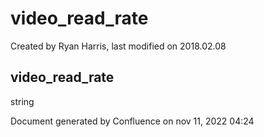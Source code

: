 
# video_read_rate 

 Created by  Ryan Harris, last modified on 2018.02.08

## video_read_rate

string

Document generated by Confluence on nov 11, 2022 04:24
